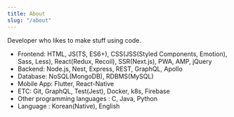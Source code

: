 ```yaml
---
title: About
slug: "/about"
---
```


Developer who likes to make stuff using code.

- Frontend: HTML, JS(TS, ES6+), CSS(JSS(Styled Components, Emotion), Sass, Less), React(Redux, Recoil), SSR(Next.js), PWA, AMP, jQuery
- Backend: Node.js, Nest, Express, REST, GraphQL, Apollo
- Database: NoSQL(MongoDB), RDBMS(MySQL)
- Mobile App: Flutter, React-Native
- ETC: Git, GraphQL, Test(Jest), Docker, k8s, Firebase
- Other programming languages : C, Java, Python
- Language : Korean(Native), English
